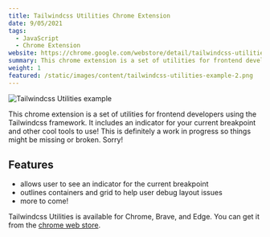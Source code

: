 ```yaml
---
title: Tailwindcss Utilities Chrome Extension
date: 9/05/2021
tags:
  - JavaScript
  - Chrome Extension
website: https://chrome.google.com/webstore/detail/tailwindcss-utilities/ddbakgkfkikeaopboaeoehiinhdkmhjk?hl=en&authuser=0
summary: This chrome extension is a set of utilities for frontend developers using the Tailwindcss framework.
weight: 1
featured: /static/images/content/tailwindcss-utilities-example-2.png
---
```


![Tailwindcss Utilities example](/static/images/content/tailwindcss-utilities-example-2.png)

This chrome extension is a set of utilities for frontend developers using the Tailwindcss framework. It includes an indicator for your current breakpoint and other cool tools to use! This is definitely a work in progress so things might be missing or broken. Sorry!

## Features

- allows user to see an indicator for the current breakpoint
- outlines containers and grid to help user debug layout issues
- more to come!

Tailwindcss Utilities is available for Chrome, Brave, and Edge. You can get it from the [chrome web store](https://chrome.google.com/webstore/detail/tailwindcss-utilities/ddbakgkfkikeaopboaeoehiinhdkmhjk?hl=en&authuser=0).

